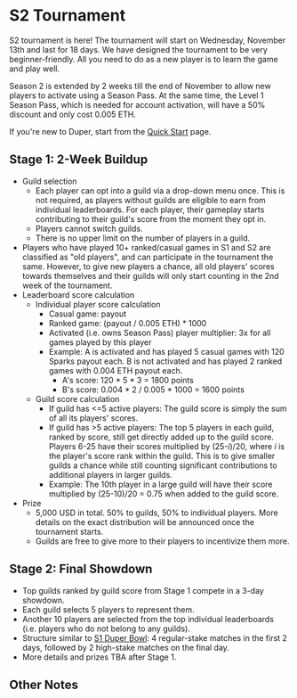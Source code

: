 # S2 Tournament

S2 tournament is here! The tournament will start on Wednesday, November 13th and last for 18 days. We have designed the tournament to be very beginner-friendly. All you need to do as a new player is to learn the game and play well.

Season 2 is extended by 2 weeks till the end of November to allow new players to activate using a Season Pass. At the same time, the Level 1 Season Pass, which is needed for account activation, will have a 50\% discount and only cost 0.005 ETH.

If you're new to Duper, start from the [Quick Start](../index) page.

## Stage 1: 2-Week Buildup

- Guild selection
  - Each player can opt into a guild via a drop-down menu once. This is not required, as players without guilds are eligible to earn from individual leaderboards. For each player, their gameplay starts contributing to their guild's score from the moment they opt in.
  - Players cannot switch guilds.
  - There is no upper limit on the number of players in a guild.
- Players who have played 10+ ranked/casual games in S1 and S2 are classified as "old players", and can participate in the tournament the same. However, to give new players a chance, all old players' scores towards themselves and their guilds will only start counting in the 2nd week of the tournament.
- Leaderboard score calculation
  - Individual player score calculation
    - Casual game: payout
    - Ranked game: (payout / 0.005 ETH) \* 1000
    - Activated (i.e. owns Season Pass) player multiplier: 3x for all games played by this player
    - Example: A is activated and has played 5 casual games with 120 Sparks payout each. B is not activated and has played 2 ranked games with 0.004 ETH payout each.
      - A's score: 120 \* 5 \* 3 = 1800 points
      - B's score: 0.004 \* 2 / 0.005 \* 1000 = 1600 points
  - Guild score calculation
    - If guild has \<=5 active players: The guild score is simply the sum of all its players' scores.
    - If guild has \>5 active players: The top 5 players in each guild, ranked by score, still get directly added up to the guild score. Players 6-25 have their scores multiplied by (25-_i_)/20, where _i_ is the player's score rank within the guild. This is to give smaller guilds a chance while still counting significant contributions to additional players in larger guilds.
    - Example: The 10th player in a large guild will have their score multiplied by (25-10)/20 = 0.75 when added to the guild score.
- Prize
  - 5,000 USD in total. 50\% to guilds, 50\% to individual players. More details on the exact distribution will be announced once the tournament starts.
  - Guilds are free to give more to their players to incentivize them more.

## Stage 2: Final Showdown

- Top guilds ranked by guild score from Stage 1 compete in a 3-day showdown.
- Each guild selects 5 players to represent them.
- Another 10 players are selected from the top individual leaderboards (i.e. players who do not belong to any guilds).
- Structure similar to [S1 Duper Bowl](../past/season-1/s1-duper-bowl): 4 regular-stake matches in the first 2 days, followed by 2 high-stake matches on the final day.
- More details and prizes TBA after Stage 1.

## Other Notes
